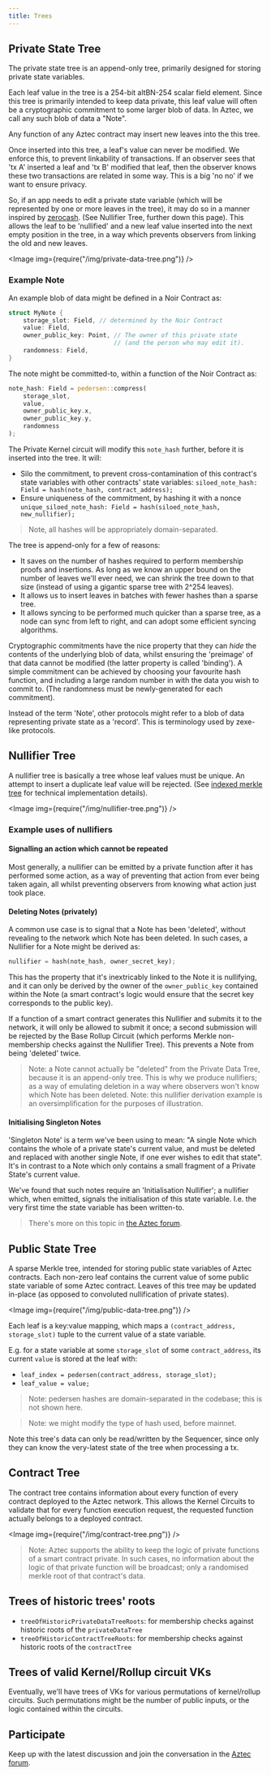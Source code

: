 ```yaml
---
title: Trees
---
```



<Disclaimer/>

## Private State Tree

The private state tree is an append-only tree, primarily designed for storing private state variables.

Each leaf value in the tree is a 254-bit altBN-254 scalar field element. Since this tree is primarily intended to keep data private, this leaf value will often be a cryptographic commitment to some larger blob of data. In Aztec, we call any such blob of data a "Note".

Any function of any Aztec contract may insert new leaves into the this tree.

Once inserted into this tree, a leaf's value can never be modified. We enforce this, to prevent linkability of transactions. If an observer sees that 'tx A' inserted a leaf and 'tx B' modified that leaf, then the observer knows these two transactions are related in some way. This is a big 'no no' if we want to ensure privacy.

So, if an app needs to edit a private state variable (which will be represented by one or more leaves in the tree), it may do so in a manner inspired by [zerocash](http://zerocash-project.org/media/pdf/zerocash-extended-20140518.pdf). (See Nullifier Tree, further down this page). This allows the leaf to be 'nullified' and a new leaf value inserted into the next empty position in the tree, in a way which prevents observers from linking the old and new leaves.

<Image img={require("/img/private-data-tree.png")} />

<!-- TODO: consider separating Note and Nullifier examples into their own doc, because it's actually a very large topic in itself, and can be expanded upon in much more detail than shown here. -->

### Example Note

An example blob of data might be defined in a Noir Contract as:

```rust
struct MyNote {
    storage_slot: Field, // determined by the Noir Contract
    value: Field,
    owner_public_key: Point, // The owner of this private state
                             // (and the person who may edit it).
    randomness: Field,
}
```

The note might be committed-to, within a function of the Noir Contract as:

```rust
note_hash: Field = pedersen::compress(
    storage_slot,
    value,
    owner_public_key.x,
    owner_public_key.y,
    randomness
);
```

The Private Kernel circuit will modify this `note_hash` further, before it is inserted into the tree. It will:

- Silo the commitment, to prevent cross-contamination of this contract's state variables with other contracts' state variables:
  `siloed_note_hash: Field = hash(note_hash, contract_address);`
- Ensure uniqueness of the commitment, by hashing it with a nonce
  `unique_siloed_note_hash: Field = hash(siloed_note_hash, new_nullifier);`

> Note, all hashes will be appropriately domain-separated.

The tree is append-only for a few of reasons:

- It saves on the number of hashes required to perform membership proofs and insertions. As long as we know an upper bound on the number of leaves we'll ever need, we can shrink the tree down to that size (instead of using a gigantic sparse tree with 2^254 leaves).
- It allows us to insert leaves in batches with fewer hashes than a sparse tree.
- It allows syncing to be performed much quicker than a sparse tree, as a node can sync from left to right, and can adopt some efficient syncing algorithms.

Cryptographic commitments have the nice property that they can _hide_ the contents of the underlying blob of data, whilst ensuring the
'preimage' of that data cannot be modified (the latter property is called 'binding'). A simple commitment can be achieved by choosing your favourite hash function, and including a large random number in with the data you wish to commit to. (The randomness must be newly-generated for each commitment).

Instead of the term 'Note', other protocols might refer to a blob of data representing private state as a 'record'. This is terminology used by zexe-like protocols.

## Nullifier Tree

A nullifier tree is basically a tree whose leaf values must be unique. An attempt to insert a duplicate leaf value will be rejected. (See [indexed merkle tree](./trees/indexed-merkle-tree) for technical implementation details).

<Image img={require("/img/nullifier-tree.png")} />

### Example uses of nullifiers

#### Signalling an action which cannot be repeated

Most generally, a nullifier can be emitted by a private function after it has performed some action, as a way of preventing that action from ever being taken again, all whilst preventing observers from knowing what action just took place.

#### Deleting Notes (privately)

A common use case is to signal that a Note has been 'deleted', without revealing to the network which Note has been deleted. In such cases, a Nullifier for a Note might be derived as:

```rust
nullifier = hash(note_hash, owner_secret_key);
```

This has the property that it's inextricably linked to the Note it is nullifying, and it can only be derived by the owner of the `owner_public_key` contained within the Note (a smart contract's logic would ensure that the secret key corresponds to the public key).

If a function of a smart contract generates this Nullifier and submits it to the network, it will only be allowed to submit it once; a second submission will be rejected by the Base Rollup Circuit (which performs Merkle non-membership checks against the Nullifier Tree). This prevents a Note from being 'deleted' twice.

> Note: a Note cannot actually be "deleted" from the Private Data Tree, because it is an append-only tree. This is why we produce nullifiers; as a way of emulating deletion in a way where observers won't know which Note has been deleted.
> Note: this nullifier derivation example is an oversimplification for the purposes of illustration.

#### Initialising Singleton Notes

'Singleton Note' is a term we've been using to mean: "A single Note which contains the whole of a private state's current value, and must be deleted and replaced with another single Note, if one ever wishes to edit that state". It's in contrast to a Note which only contains a small fragment of a Private State's current value. <!-- TODO: write about fragmented private state, somewhere. -->

We've found that such notes require an 'Initialisation Nullifier'; a nullifier which, when emitted, signals the initialisation of this state variable. I.e. the very first time the state variable has been written-to.

> There's more on this topic in [the Aztec forum](https://discourse.aztec.network/t/utxo-syntax-2-initialising-singleton-utxos/47).

## Public State Tree

A sparse Merkle tree, intended for storing public state variables of Aztec contracts. Each non-zero leaf contains the current value of some public state variable of some Aztec contract. Leaves of this tree may be updated in-place (as opposed to convoluted nullification of private states).

<Image img={require("/img/public-data-tree.png")} />

Each leaf is a key:value mapping, which maps a `(contract_address, storage_slot)` tuple to the current value of a state variable.

E.g. for a state variable at some `storage_slot` of some `contract_address`, its current `value` is stored at the leaf with:

- `leaf_index = pedersen(contract_address, storage_slot);`
- `leaf_value = value;`

> Note: pedersen hashes are domain-separated in the codebase; this is not shown here.

> Note: we might modify the type of hash used, before mainnet.

Note this tree's data can only be read/written by the Sequencer, since only they can know the very-latest state of the tree when processing a tx.

## Contract Tree

The contract tree contains information about every function of every contract deployed to the Aztec network. This allows the Kernel Circuits to validate that for every function execution request, the requested function actually belongs to a deployed contract.

<Image img={require("/img/contract-tree.png")} />

> Note: Aztec supports the ability to keep the logic of private functions of a smart contract private. In such cases, no information about the logic of that private function will be broadcast; only a randomised merkle root of that contract's data.

## Trees of historic trees' roots

- `treeOfHistoricPrivateDataTreeRoots`: for membership checks against historic roots of the `privateDataTree`
- `treeOfHistoricContractTreeRoots`: for membership checks against historic roots of the `contractTree`

## Trees of valid Kernel/Rollup circuit VKs

Eventually, we'll have trees of VKs for various permutations of kernel/rollup circuits. Such permutations might be the number of public inputs, or the logic contained within the circuits.

## Participate

Keep up with the latest discussion and join the conversation in the [Aztec forum](https://discourse.aztec.network).
